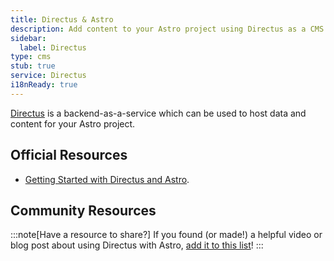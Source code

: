 ```yaml
---
title: Directus & Astro
description: Add content to your Astro project using Directus as a CMS
sidebar:
  label: Directus
type: cms
stub: true
service: Directus
i18nReady: true
---
```


[Directus](https://directus.io/) is a backend-as-a-service which can be used to host data and content for your Astro project.

## Official Resources

- [Getting Started with Directus and Astro](https://docs.directus.io/blog/getting-started-directus-astro.html).


## Community Resources 

<CardGrid>
  <LinkCard title="Using Directus CMS with Neon Postgres and Astro to build a blog" href="https://neon.tech/guides/directus-cms" />
</CardGrid>

:::note[Have a resource to share?]
If you found (or made!) a helpful video or blog post about using Directus with Astro, [add it to this list](https://github.com/withastro/docs/edit/main/src/content/docs/en/guides/cms/directus.mdx)!
:::